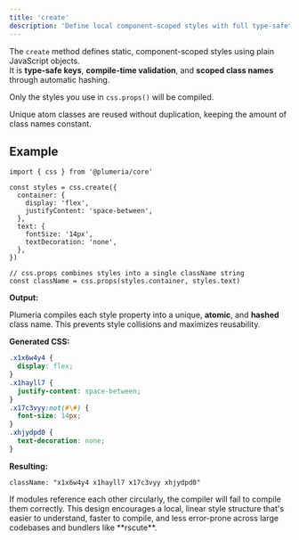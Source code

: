 ```yaml
---
title: 'create'
description: 'Define local component-scoped styles with full type-safety and static generation.'
---
```



The `create` method defines static, component-scoped styles using plain JavaScript objects.  
It is **type-safe keys**, **compile-time validation**, and **scoped class names** through automatic hashing.

Only the styles you use in `css.props()` will be compiled.

<Callout title="Atomic API">
Unique atom classes are reused without duplication, keeping the amount of class names constant.
</Callout>

## Example

```tsx title="TypeScript"
import { css } from '@plumeria/core'

const styles = css.create({
  container: {
    display: 'flex',
    justifyContent: 'space-between',
  },
  text: {
    fontSize: '14px',
    textDecoration: 'none',
  },
})

// css.props combines styles into a single className string
const className = css.props(styles.container, styles.text)
```

**Output:**

Plumeria compiles each style property into a unique, **atomic**, and **hashed** class name. This prevents style collisions and maximizes reusability.

**Generated CSS:**

```css
.x1x6w4y4 {
  display: flex;
}
.x1hayll7 {
  justify-content: space-between;
}
.x17c3vyy:not(#\#) {
  font-size: 14px;
}
.xhjydpd0 {
  text-decoration: none;
}
```

**Resulting:**

```
className: "x1x6w4y4 x1hayll7 x17c3vyy xhjydpd0"
```

<Callout title="Circular references">
If modules reference each other circularly, the compiler will fail to compile them correctly.
This design encourages a local, linear style structure that's easier to understand, faster to compile, and less error-prone across large codebases and bundlers like **rscute**.
</Callout>
